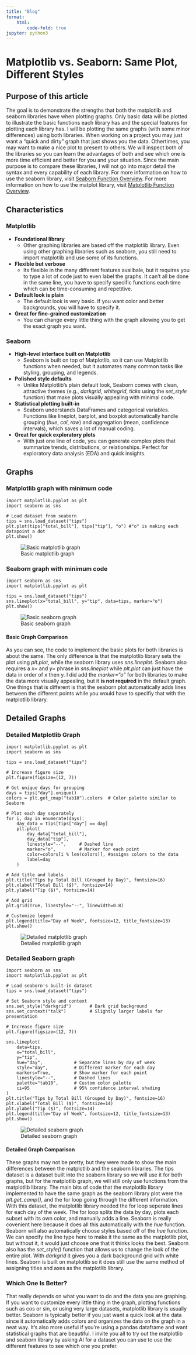 ```yaml
---
title: "Blog"
format:
    html:
        code-fold: true
jupyter: python3
---
```


# Matplotlib vs. Seaborn: Same Plot, Different Styles

## Purpose of this article
The goal is to demonstrate the strengths that both the matplotlib and seaborn libraries have
when plotting graphs. Only basic data will be plotted to illustrate the basic functions each
library has and the special features for plotting each library has. I will be plotting the same graphs (with some minor differences) using both libraries. When working on a project you may just want a "quick and dirty" graph that just shows you the data. Othertimes, you may want to make a nice plot to present to others. We will inspect both of the libraries so you can learn the advantages of both and see which one is more time efficient and better for you and your situation. Since the main purpose is to compare these libraries, I will not go into major detail the syntax and every capability of each library. 
For more information on how to use the seaborn library, visit [Seaborn Function Overview](https://seaborn.pydata.org/tutorial/function_overview.html?utm_source=chatgpt.com). 
For more information on how to use the matplot library, visit [Matplotlib Function Overview](https://matplotlib.org/stable/tutorials/index).

## Characteristics
### Matplotlib
- **Foundational library**
    - Other graphing libraries are based off the matplotlib library. Even using other graphing libraries such as seaborn, you still need to import matplotlib and use some of its functions.
- **Flexible but verbose**
    - Its flexible in the many different features availbale, but it requires you to type a lot of code just to even label the graphs. It can't all be done in the same line, you have to specify specific functions each time which can be time-consuming and repetitive.
- **Default look is plain**
    - The default look is very basic. If you want color and better backgrounds, you will have to specify it.
- **Great for fine-grained customization**
    - You can change every little thing with the graph allowing you to get the exact graph you want.

### Seaborn
- **High-level interface built on Matplotlib**
    - Seaborn is built on top of Matplotlib, so it can use Matplotlib functions when needed, but it automates many common tasks like styling, grouping, and legends.
- **Polished style defaults**
    - Unlike Matplotlib’s plain default look, Seaborn comes with clean, attractive themes (e.g., *darkgrid*, *whitegrid*, *ticks* using the *set_style* function) that make plots visually appealing with minimal code.
- **Statistical plotting built-in**
    - Seaborn understands DataFrames and categorical variables. Functions like lineplot, barplot, and boxplot automatically handle grouping (*hue*, *col*, *row*) and aggregation (mean, confidence intervals), which saves a lot of manual coding.
- **Great for quick exploratory plots**
    - With just one line of code, you can generate complex plots that summarize trends, distributions, or relationships. Perfect for exploratory data analysis (EDA) and quick insights.

## Graphs
### Matplotlib graph with minimum code
```python3
import matplotlib.pyplot as plt
import seaborn as sns

# Load dataset from seaborn
tips = sns.load_dataset("tips")
plt.plot(tips["total_bill"], tips["tip"], "o") #"o" is making each datapoint a dot
plt.show()
```
![Basic matplotlib graph](images/basic_mat.png)

### Seaborn graph with minimum code
```python3
import seaborn as sns
import matplotlib.pyplot as plt

tips = sns.load_dataset("tips")
sns.lineplot(x="total_bill", y="tip", data=tips, marker="o")
plt.show()
```
![Basic seaborn graph](images/basic_sea.png)

#### Basic Graph Comparison
As you can see, the code to implement the basic plots for both libraries is about the same.
The only difference is that the matplotlib library sets the plot using *plt.plot*, while the 
seaborn library uses *sns.lineplot*. Seaborn also requires a *x=* and *y=* phrase in *sns.lineplot* while *plt.plot* can just have the data in order of x then y. I did add the *marker="o"* for both libraries to make the data more visually appealing, but it **is not required** in the default graph. One things that is different is that the seaborn plot automatically adds lines between the different points while you would have to specifiy that with the matplotlib library.

## Detailed Graphs
### Detailed Matplotlib Graph
```python3
import matplotlib.pyplot as plt
import seaborn as sns

tips = sns.load_dataset("tips")

# Increase figure size
plt.figure(figsize=(12, 7))

# Get unique days for grouping
days = tips["day"].unique()
colors = plt.get_cmap("tab10").colors  # Color palette similar to Seaborn

# Plot each day separately
for i, day in enumerate(days):
    day_data = tips[tips["day"] == day]
    plt.plot(
        day_data["total_bill"], 
        day_data["tip"], 
        linestyle="--",     # Dashed line
        marker="o",         # Marker for each point
        color=colors[i % len(colors)], #assigns colors to the data
        label=day
    )

# Add title and labels
plt.title("Tips by Total Bill (Grouped by Day)", fontsize=16)
plt.xlabel("Total Bill ($)", fontsize=14)
plt.ylabel("Tip ($)", fontsize=14)

# Add grid
plt.grid(True, linestyle="--", linewidth=0.8)

# Customize legend
plt.legend(title="Day of Week", fontsize=12, title_fontsize=13)
plt.show()
```
![Detailed matplotlib graph](images/complex_mat.png)

### Detailed Seaborn graph 
```python3
import seaborn as sns
import matplotlib.pyplot as plt

# Load seaborn's built-in dataset
tips = sns.load_dataset("tips")

# Set Seaborn style and context
sns.set_style("darkgrid")       # Dark grid background
sns.set_context("talk")         # Slightly larger labels for presentation

# Increase figure size
plt.figure(figsize=(12, 7))

sns.lineplot(
    data=tips,
    x="total_bill",
    y="tip",
    hue="day",            # Separate lines by day of week
    style="day",          # Different marker for each day
    markers=True,         # Show marker for each point
    linestyle="--",       # Dashed lines
    palette="tab10",      # Custom color palette
    ci=95                 # 95% confidence interval shading
)
plt.title("Tips by Total Bill (Grouped by Day)", fontsize=16)
plt.xlabel("Total Bill ($)", fontsize=14)
plt.ylabel("Tip ($)", fontsize=14)
plt.legend(title="Day of Week", fontsize=12, title_fontsize=13)
plt.show()
```
![Detailed seaborn graph](images/complex_sea.png)

#### Detailed Graph Comparison
These graphs may not be pretty, but they were made to show the main differences between
the matplotlib and the seaborn libraries. The tips dataset is a dataset built into the seaborn library so we will use it for both graphs, but for the matplotlib graph, we will still only use functions from the matplotlib library. The main bits of code that the matplotlib library implemented to have the same graph as the seaborn library plot were the *plt.get_camp()*, and the for loop going through the different information. With this dataset, the matplotlib library needed the for loop seperate lines for each day of the week. The for loop splits the data by day, plots each subset with its own color, and manually adds a line. Seaborn is really covenient here because it does all this automatically with the *hue* function. Seaborn will also automatically choose styles based off of the *hue* function. We can specify the line type here to make it the same as the matplotlib plot, but without it, it would just choose one that it thinks looks the best. Seaborn also has the *set_style()* function that allows us to change the look of the entire plot. With *darkgrid* it gives you a dark background grid with white lines. Seaborn is built on matplotlib so it does still use the same method of assigning titles and axes as the matplotlib library.

### Which One Is Better?
That really depends on what you want to do and the data you are graphing. If you want to customize every little thing in the graph, plotting functions such as cos or sin, or using very large datasets, matplotlib library is usually better. Seaborn is typically better if you just want a quick look at the data since it automatically adds colors and organizes the data on the graph in a neat way. It's also more useful if you're using a pandas dataframe and want statistical graphs that are beautiful. I invite you all to try out the matplotlib and seaborn library by asking AI for a dataset you can use to use the different features to see which one you prefer.
